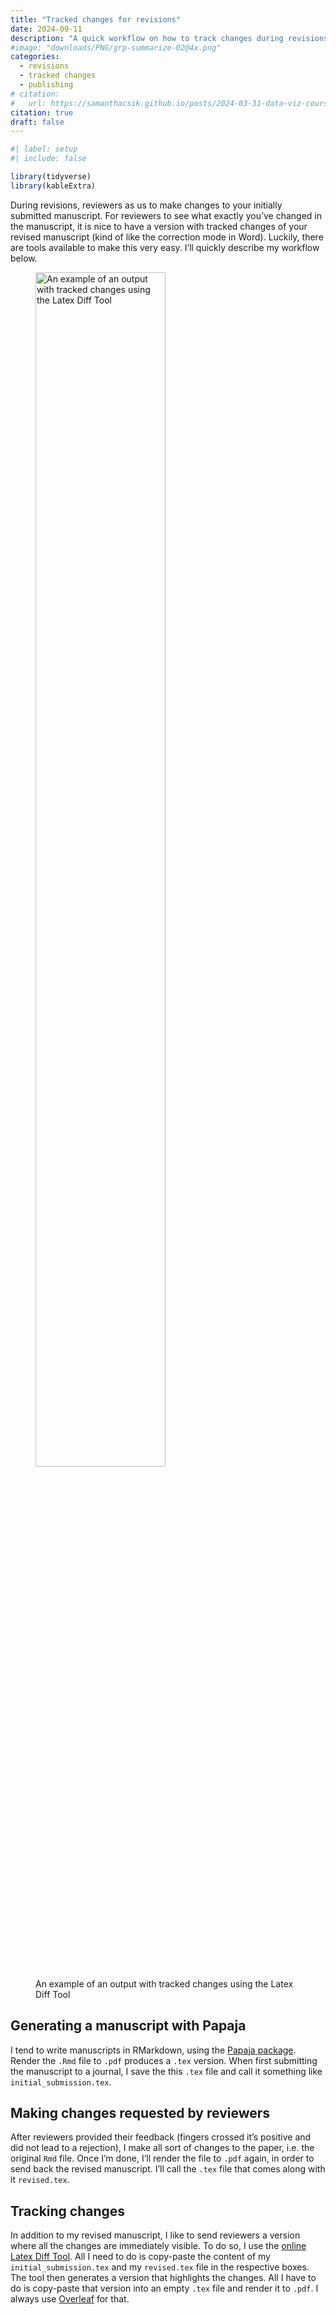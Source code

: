 ```yaml
---
title: "Tracked changes for revisions"
date: 2024-09-11
description: "A quick workflow on how to track changes during revisions"
#image: "downloads/PNG/grp-summarize-02@4x.png"
categories:
  - revisions
  - tracked changes
  - publishing
# citation: 
#   url: https://samanthacsik.github.io/posts/2024-03-31-data-viz-course/
citation: true
draft: false
---
```


```r
#| label: setup
#| include: false

library(tidyverse)
library(kableExtra)
```

During revisions, reviewers as us to make changes to your initially submitted manuscript. For reviewers to see what exactly you've changed in the manuscript, it is nice to have a version with tracked changes of your revised manuscript (kind of like the correction mode in Word). Luckily, there are tools available to make this very easy. I'll quickly describe my workflow below.

![An example of an output with tracked changes using the Latex Diff Tool](images/example.png){width="70%"}

## Generating a manuscript with Papaja

I tend to write manuscripts in RMarkdown, using the [Papaja package](https://frederikaust.com/papaja_man/). Render the `.Rmd` file to `.pdf` produces a `.tex` version. When first submitting the manuscript to a journal, I save the this `.tex` file and call it something like `initial_submission.tex`.

## Making changes requested by reviewers

After reviewers provided their feedback (fingers crossed it's positive and did not lead to a rejection), I make all sort of changes to the paper, i.e. the original `Rmd` file. Once I'm done, I'll render the file to `.pdf` again, in order to send back the revised manuscript. I'll call the `.tex` file that comes along with it `revised.tex`.

## Tracking changes

In addition to my revised manuscript, I like to send reviewers a version where all the changes are immediately visible. To do so, I use the [online Latex Diff Tool](https://3142.nl/latex-diff/). All I need to do is copy-paste the content of my `initial_submission.tex` and my `revised.tex` file in the respective boxes. The tool then generates a version that highlights the changes. All I have to do is copy-paste that version into an empty `.tex` file and render it to `.pdf`. I always use [Overleaf](https://www.overleaf.com) for that.
